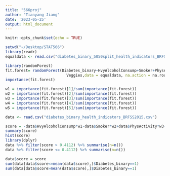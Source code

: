 ```yaml
---
title: "566proj"
author: "Tianyang Jiang"
date: '2023-05-25'
output: html_document
---
```


```r
knitr::opts_chunk$set(echo = TRUE)
```

```r
setwd("~/Desktop/STAT566")
library(readr)
equaldata <- read.csv("diabetes_binary_5050split_health_indicators_BRFSS2015.csv")
```


```r
library(randomForest)
fit.forest= randomForest(Diabetes_binary~HvyAlcoholConsump+Smoker+PhysActivity+Fruits+
                           Veggies,data = equaldata, na.action = na.roughfix)
importance(fit.forest)
```

```r
w1 = importance(fit.forest)[1]/sum(importance(fit.forest))
w2 = importance(fit.forest)[2]/sum(importance(fit.forest))
w3 = importance(fit.forest)[3]/sum(importance(fit.forest))
w4 = importance(fit.forest)[4]/sum(importance(fit.forest))
w5 = importance(fit.forest)[5]/sum(importance(fit.forest))
```

```r
data <- read.csv("diabetes_binary_health_indicators_BRFSS2015.csv")
```


```r
score = -data$HvyAlcoholConsump*w1-data$Smoker*w2+data$PhysActivity*w3+data$Fruits*w4+data$Veggies*w5
summary(score)
hist(score)
library(dplyr)
data %>% filter(score > 0.4112) %>% summarise(n=n())
data %>% filter(score <= 0.4112) %>% summarise(n=n())
```

```r
data$score = score
sum(data[data$score<=mean(data$score),]$Diabetes_binary==1)
sum(data[data$score>mean(data$score),]$Diabetes_binary==1)
```

